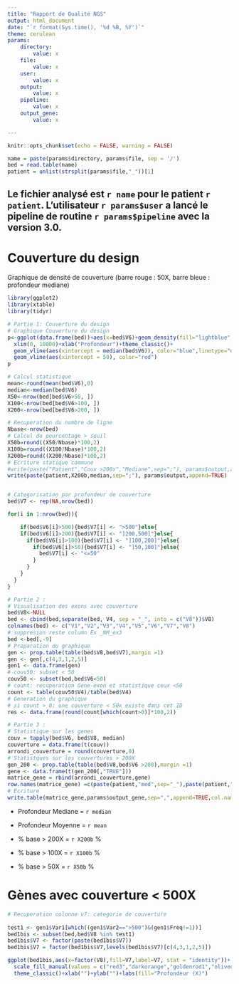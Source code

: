 ```yaml
---
title: "Rapport de Qualité NGS"
output: html_document
date: "`r format(Sys.time(), '%d %B, %Y')`"
theme: cerulean
params:
    directory:
        value: x
    file:
        value: x
    user:
        value: x
    output:
        value: x
    pipeline:
        value: x
    output_gene:
        value: x

---
```



```r
knitr::opts_chunk$set(echo = FALSE, warning = FALSE)
```


```r
name = paste(params$directory, params$file, sep = '/')
bed = read.table(name) 
patient = unlist(strsplit(params$file,"_"))[1]
```
## Le fichier analysé est `r name` pour le patient `r patient`. L'utilisateur `r params$user` a lancé le pipeline de routine `r params$pipeline` avec la version 3.0.


# Couverture du design

Graphique de densité de couverture (barre rouge : 50X, barre bleue : profondeur mediane)
```r

library(ggplot2)
library(xtable)
library(tidyr)

# Partie 1: Couverture du design
# Graphique Couverture du design
p<-ggplot(data.frame(bed))+aes(x=bed$V6)+geom_density(fill="lightblue",color="darkblue", alpha=0.4)+
  xlim(0, 10000)+xlab("Profondeur")+theme_classic()+
  geom_vline(aes(xintercept = median(bed$V6)), color="blue",linetype="dashed")+
  geom_vline(aes(xintercept = 50), color="red")
p

# Calcul statistique
mean<-round(mean(bed$V6),0)
median<-median(bed$V6)
X50<-nrow(bed[bed$V6>50, ])
X100<-nrow(bed[bed$V6>100, ])
X200<-nrow(bed[bed$V6>200, ])

# Recuperation du nombre de ligne
Nbase<-nrow(bed)
# Calcul du pourcentage > seuil
X50b=round((X50/Nbase)*100,2)
X100b=round((X100/Nbase)*100,2)
X200b=round((X200/Nbase)*100,2)
# Ecriture statique commune
#write(paste("Patient","Couv >200x","Mediane",sep=";"), params$output,append=TRUE)
write(paste(patient,X200b,median,sep=";"), params$output,append=TRUE)


# Categorisation par profondeur de couverture
bed$V7 <- rep(NA,nrow(bed))

for(i in 1:nrow(bed)){

	if(bed$V6[i]>500){bed$V7[i] <- ">500"}else{
    if(bed$V6[i]>200){bed$V7[i] <- "]200,500]"}else{
      if(bed$V6[i]>100){bed$V7[i] <- "]100,200]"}else{
        if(bed$V6[i]>50){bed$V7[i] <- "]50,100]"}else{
          bed$V7[i] <- "<=50"
        }
      }
    }
  }
}

# Partie 2 : 
# Visualisation des exons avec couverture
bed$V8<-NULL
bed <- cbind(bed,separate(bed, V4, sep = "_", into = c("V8"))$V8)
colnames(bed) <- c("V1","V2","V3","V4","V5","V6","V7","V8")
# suppresion reste column Ex _NM_ex3
bed <-bed[,-9]
# Preparation du graphique
gen <- prop.table(table(bed$V8,bed$V7),margin =1)
gen <- gen[,c(4,3,1,2,5)]
gen1 <- data.frame(gen)
# couv50: subset < 50 
couv50 <- subset(bed,bed$V6<50)
# count: recuperation Gene-exon et statistique ceux <50
count <- table(couv50$V4)/table(bed$V4) 
# Generation du graphique
# si count > 0: une couverture < 50x existe dans cet ID 
res <- data.frame(round(count[which(count>0)]*100,2))

# Partie 3 :
# Statistique sur les genes
couv = tapply(bed$V6, bed$V8, median)
couverture = data.frame(t(couv))
arrondi_couverture = round(couverture,0)
# Statistques sur les couvertures > 200X 
gen_200 <- prop.table(table(bed$V8,bed$V6 >200),margin =1)
gene <- data.frame(t(gen_200[,"TRUE"]))
matrice_gene = rbind(arrondi_couverture,gene)
row.names(matrice_gene) =c(paste(patient,"med",sep="_"),paste(patient,">200",sep="_"))
# Ecriture 
write.table(matrice_gene,params$output_gene,sep=",",append=TRUE,col.names=FALSE)

```

* Profondeur Mediane = `r median`

* Profondeur Moyenne = `r mean`

* % base > 200X = `r X200b` %

* % base > 100X = `r X100b` %

* % base > 50X = `r X50b` %



#  Gènes avec couverture < 500X
```r
# Recuperation colonne v7: categorie de couverture
 
test1 <- gen1$Var1[which((gen1$Var2==">500")&(gen1$Freq!=1))]
bed1bis <- subset(bed,bed$V8 %in% test1)
bed1bis$V7 <- factor(paste(bed1bis$V7))
bed1bis$V7 = factor(bed1bis$V7,levels(bed1bis$V7)[c(4,3,1,2,5)])

ggplot(bed1bis,aes(x=factor(V8),fill=V7,label=V7, stat = "identity"))+ geom_bar(position="fill",width=.5) +
  scale_fill_manual(values = c("red3","darkorange","goldenrod1","olivedrab1","limegreen"))+coord_flip()+
  theme_classic()+xlab("")+ylab("")+labs(fill="Profondeur (X)")

```





